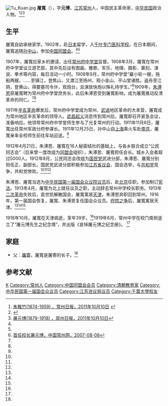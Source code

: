 {{Otheruses|other=名为屠宽的其他人物|屠宽 (嘉靖进士)}}
[[File:Tu_Kuan.jpg|thumb]]
'''屠寬'''（{{bd|1879年||1918年|}}），字'''元博'''，[[江苏|江苏]][[常州|常州]]人，中国民主革命家，[[中华民国|中华民国]]政治人物。<ref name=czrb>[http://epaper.loone.cn/site1/czrb/html/2011-10/10/content_460933.htm 朱稚竹(1874-1959) ，常州日报，2011年10月10日] {{webarchive|url=https://archive.is/20130628083139/http://epaper.loone.cn/site1/czrb/html/2011-10/10/content_460933.htm |date=2013年06月28日 }}</ref><ref name=wang>{{Cite web |url=http://www.xalyws.com/Article.asp?id=124 |title=新安琅琊王后裔风采：《发现常州长沟别墅和长沟老人》（三），新安琅琊王氏网，2011-8-29 |accessdate=2013-05-26 |archive-date=2016-03-04 |archive-url=https://web.archive.org/web/20160304124645/http://www.xalyws.com/Article.asp?id=124 |dead-url=no }}</ref><ref name=tu>[http://epaper.loone.cn/site1/czrb/html/2011-10/10/content_460924.htm 屠元博(1879-1918) ，常州日报，2011年10月10日]{{dead link|date=2017年12月 |bot=InternetArchiveBot |fix-attempted=yes }}</ref>

==生平==
屠寬自幼承继家学。1902年，赴[[日本|日本]]留学，入[[千叶大学|千叶专门医科学校]]。在日本期间，屠寬追随[[孙中山|孙中山]]，参加[[中国同盟会|中国同盟会]]。<ref name=czrb/><ref name=wang/>

1907年，屠寬应家乡的邀请，出任[[常州府中学堂|常州府中学堂]]监督。1908年3月，屠寬在常州府中学堂设立游艺部，其中先后设有图画、雅歌、军乐、地理、摄影、篆刻、演说、拳术等内容，每日活动一小时。1908年9月，常州府中学堂“雇小轮一艘，拖船两艘，……至镇江，登焦山，又渡江至扬州，观小金山、平山堂诸胜。返舟至江阴，登黄山，得要塞司令许，观炮台，且演放快炮以殊礼待学生。”<ref name=zgcz>[http://culture.cz001.com.cn/changzhou/2007/0808/59338.shtml 首任校长屠元博，中国常州网，2007-08-08]{{Dead link|date=2019年12月 |bot=InternetArchiveBot |fix-attempted=yes }}</ref>1909年，[[朱溥恩|朱溥恩]]获屠寬聘为常州府中学堂庶务长，此后朱溥恩受到屠寬影响，成为屠寬推动反清革命的同仁。<ref name=czrb/><ref name=wang/>

1911年[[辛亥革命|辛亥革命]]爆发后，常州府中学堂成为常州、[[武进|武进]]地区革命的大本营，屠寬成为常州地区辛亥革命的领导人。[[武昌起义|武昌起义]]消息传到常州后，屠寬即召开紧急会议，准备响应。他领导常州府中学堂师生参与了光复常州的行动。1911年11月6日，屠寬出任常州军政分府参谋长。1911年12月25日，孙中山自[[上海|上海]]乘火车赴[[南京|南京]]，屠寬亲率全校师生前往车站迎送。<ref name=zgcz/>

1912年4月21日，朱溥恩、屠寬在16人秘密结社的基础上，与各乡联合成立“公民同志会”（后来曾一度改组为[[中国同盟会|同盟会]]组织），朱溥恩、屠寬担任会长。城乡入会者超过5000人。1912年8月，公民同志会改组为[[国民党_(宋教仁)|国民党]]武进分部，朱溥恩、屠寬分别担任正、副部长。国民党武进分部积极参加[[江苏省议会|江苏省议会]]、国会选举，与[[共和党_(中国)|共和党]]竞争，共和党惨败。<ref name=czrb/><ref name=wang/><ref name=zgcz/>

朱溥恩、屠寬当选为[[中华民国第一届国会第一期常会议员|中华民国第一届国会众议院议员]]后，赴[[北京|北京]]任职，参加制订[[天坛宪草|宪法]]。1913年4月，屠寬为北上就任议员之职，主动辞去常州中学校长职务。1913年[[二次革命|二次革命]]失败后，袁世凯解散国会，屠寬寓居[[天津|天津]]，朱溥恩弃职回到常州。1916年，第一届国会恢复，屠寬、朱溥恩复任国会众议员。[[府院之争|府院之争]]后，屠寬寓居天津。<ref name=czrb/><ref name=wang/><ref name=zgcz/>

1918年10月，屠寬在天津病逝，享年39岁。<ref name=tu/>1919年6月，常州中学在校门南侧竖立了“屠元博先生之纪念塔”，并出版《哀悼屠元博之纪念册》。 <ref name=zgcz/>

==家庭==
*父：[[屠寄|屠寄]]，屠寬是屠寄的长子。<ref name=zgcz/>

==参考文献==
{{reflist}}

{{Authority control}}

{{DEFAULTSORT:Tu屠}}
[[Category:屠姓|K]]
[[Category:常州人|Category:常州人]]
[[Category:中国同盟会会员|Category:中国同盟会会员]]
[[Category:清朝教育家|Category:清朝教育家]]
[[Category:中华民国第一届国会众议员|Category:中华民国第一届国会众议员]]
[[Category:江苏咨议局议员|Category:江苏咨议局议员]]
[[Category:千葉大學校友|Category:千葉大學校友]]
